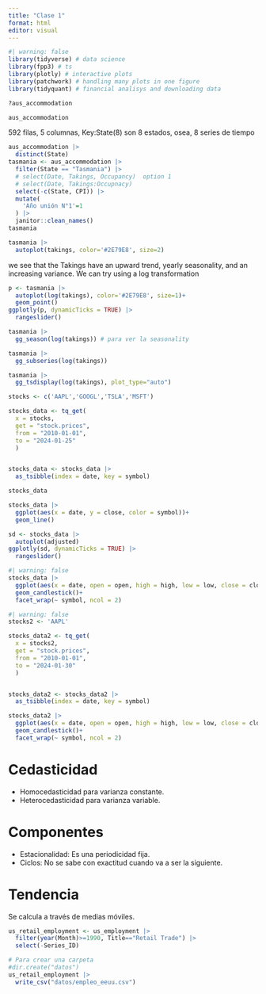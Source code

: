 ```yaml
---
title: "Clase 1"
format: html
editor: visual
---
```


```r
#| warning: false
library(tidyverse) # data science
library(fpp3) # ts
library(plotly) # interactive plots
library(patchwork) # handling many plots in one figure
library(tidyquant) # financial analisys and downloading data
```

```r
?aus_accommodation

aus_accommodation
```

592 filas, 5 columnas, Key:State(8) son 8 estados, osea, 8 series de tiempo

```r
aus_accommodation |> 
  distinct(State)
tasmania <- aus_accommodation |>
  filter(State == "Tasmania") |> 
  # select(Date, Takings, Occupancy)  option 1
  # select(Date, Takings:Occupnacy)
  select(-c(State, CPI)) |> 
  mutate(
    'Año unión N°1'=1
  ) |> 
  janitor::clean_names()
tasmania
```

```r
tasmania |> 
  autoplot(takings, color='#2E79E8', size=2)
```

we see that the Takings have an upward trend, yearly seasonality, and an increasing variance. We can try using a log transformation

```r
p <- tasmania |> 
  autoplot(log(takings), color='#2E79E8', size=1)+
  geom_point()
ggplotly(p, dynamicTicks = TRUE) |> 
  rangeslider()
```

```r
tasmania |> 
  gg_season(log(takings)) # para ver la seasonality
```

```r
tasmania |> 
  gg_subseries(log(takings))
```

```r
tasmania |> 
  gg_tsdisplay(log(takings), plot_type="auto")
```

```r
stocks <- c('AAPL','GOOGL','TSLA','MSFT')

stocks_data <- tq_get(
  x = stocks,
  get = "stock.prices",
  from = "2010-01-01",
  to = "2024-01-25"
  )


stocks_data <- stocks_data |> 
  as_tsibble(index = date, key = symbol)

stocks_data
```

```r
stocks_data |> 
  ggplot(aes(x = date, y = close, color = symbol))+
  geom_line()
```

```r
sd <- stocks_data |> 
  autoplot(adjusted)
ggplotly(sd, dynamicTicks = TRUE) |> 
  rangeslider()
```


```r
#| warning: false
stocks_data |> 
  ggplot(aes(x = date, open = open, high = high, low = low, close = close))+
  geom_candlestick()+
  facet_wrap(~ symbol, ncol = 2)
```

```r
#| warning: false
stocks2 <- 'AAPL'

stocks_data2 <- tq_get(
  x = stocks2,
  get = "stock.prices",
  from = "2010-01-01",
  to = "2024-01-30"
  )


stocks_data2 <- stocks_data2 |> 
  as_tsibble(index = date, key = symbol)

stocks_data2 |> 
  ggplot(aes(x = date, open = open, high = high, low = low, close = close))+
  geom_candlestick()+
  facet_wrap(~ symbol, ncol = 2)
```

# Cedasticidad

-   Homocedasticidad para varianza constante.
-   Heterocedasticidad para varianza variable.

# Componentes

-   Estacionalidad: Es una periodicidad fija.
-   Ciclos: No se sabe con exactitud cuando va a ser la siguiente.

# Tendencia

Se calcula a través de medias móviles.

```r
us_retail_employment <- us_employment |> 
  filter(year(Month)>=1990, Title=="Retail Trade") |> 
  select(-Series_ID)

# Para crear una carpeta
#dir.create("datos")
us_retail_employment |> 
  write_csv("datos/empleo_eeuu.csv")
```
